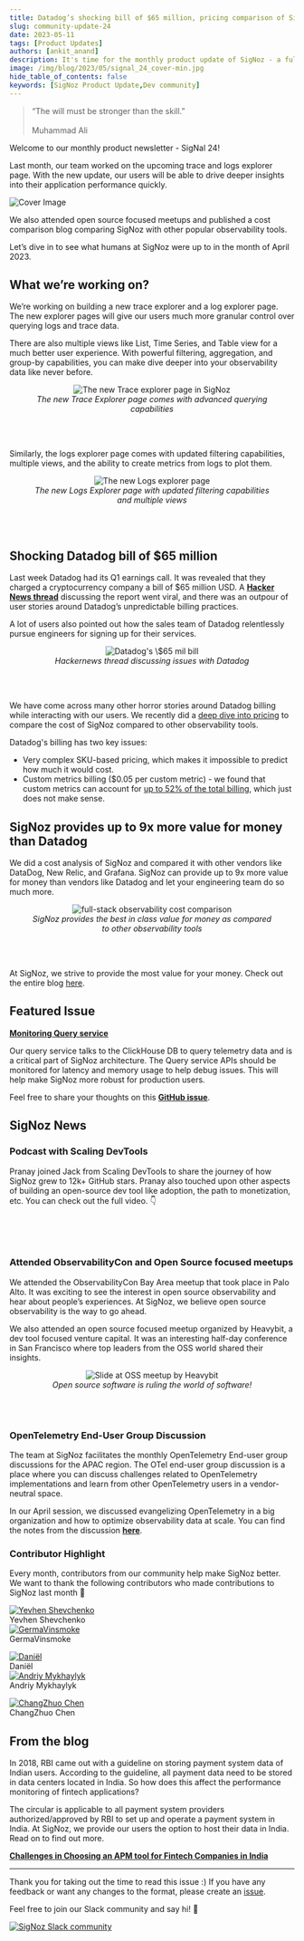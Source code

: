 ```yaml
---
title: Datadog’s shocking bill of $65 million, pricing comparison of SigNoz with other tools - SigNal 24
slug: community-update-24
date: 2023-05-11
tags: [Product Updates]
authors: [ankit_anand]
description: It's time for the monthly product update of SigNoz - a full-stack open-source observability platform. Find out what we've been upto at SigNoz during April, 2024.
image: /img/blog/2023/05/signal_24_cover-min.jpg
hide_table_of_contents: false
keywords: [SigNoz Product Update,Dev community]
---
```




<head>
  <link rel="canonical" href="https://signoz.io/blog/community-update-24/"/>
</head>

> “The will must be stronger than the skill.” <br></br>
> Muhammad Ali

Welcome to our monthly product newsletter - SigNal 24!

Last month, our team worked on the upcoming trace and logs explorer page. With the new update, our users will be able to drive deeper insights into their application performance quickly.



![Cover Image](/img/blog/2023/05/signal_24_cover.webp)

We also attended open source focused meetups and published a cost comparison blog comparing SigNoz with other popular observability tools.

Let’s dive in to see what humans at SigNoz were up to in the month of April 2023.

## What we’re working on?

We’re working on building a new trace explorer and a log explorer page. The new explorer pages will give our users much more granular control over querying logs and trace data.

There are also multiple views like List, Time Series, and Table view for a much better user experience. With powerful filtering, aggregation, and group-by capabilities, you can make dive deeper into your observability data like never before.

<figure data-zoomable align='center'>
    <img src="/img/blog/2023/05/trace_explorer_page.webp" alt="The new Trace explorer page in SigNoz"/>
    <figcaption><i>The new Trace Explorer page comes with advanced querying capabilities</i></figcaption>
</figure>

<br></br>

Similarly, the logs explorer page comes with updated filtering capabilities, multiple views, and the ability to create metrics from logs to plot them.

<figure data-zoomable align='center'>
    <img src="/img/blog/2023/05/logs_explorer_page.webp" alt="The new Logs explorer page"/>
    <figcaption><i>The new Logs Explorer page with updated filtering capabilities and multiple views</i></figcaption>
</figure>

<br></br>

## Shocking Datadog bill of \$65 million

Last week Datadog had its Q1 earnings call. It was revealed that they charged a cryptocurrency company a bill of \$65 million USD. A <a href = "https://news.ycombinator.com/item?id=35837330" rel="noopener noreferrer nofollow" target="_blank" ><b>Hacker News thread</b></a> discussing the report went viral, and there was an outpour of user stories around Datadog’s unpredictable billing practices.

A lot of users also pointed out how the sales team of Datadog relentlessly pursue engineers for signing up for their services.

<figure data-zoomable align='center'>
    <img src="/img/blog/2023/05/dd_65_mill_bill.webp" alt="Datadog's \$65 mil bill"/>
    <figcaption><i>Hackernews thread discussing issues with Datadog</i></figcaption>
</figure>

<br></br>

We have come across many other horror stories around Datadog billing while interacting with our users. We recently did a [deep dive into pricing](https://signoz.io/blog/pricing-comparison-signoz-vs-datadog-vs-newrelic-vs-grafana/) to compare the cost of SigNoz compared to other observability tools.

Datadog's billing has two key issues:

- Very complex SKU-based pricing, which makes it impossible to predict how much it would cost.
- Custom metrics billing (\$0.05 per custom metric) - we found that custom metrics can account for [up to 52% of the total billing](https://signoz.io/blog/pricing-comparison-signoz-vs-datadog-vs-newrelic-vs-grafana/#no-limits-on-custom-metrics-with-signoz), which just does not make sense.

## SigNoz provides up to 9x more value for money than Datadog

We did a cost analysis of SigNoz and compared it with other vendors like DataDog, New Relic, and Grafana. SigNoz can provide up to 9x more value for money than vendors like Datadog and let your engineering team do so much more.

<figure data-zoomable align='center'>
    <img src="/img/blog/2023/07/full-stack-observability-cost-comparison.webp" alt="full-stack observability cost comparison"/>
    <figcaption><i>SigNoz provides the best in class value for money as compared to other observability tools</i></figcaption>
</figure>

<br></br>

At SigNoz, we strive to provide the most value for your money. Check out the entire blog [here](https://signoz.io/blog/pricing-comparison-signoz-vs-datadog-vs-newrelic-vs-grafana/).

## Featured Issue

<a href = "https://github.com/SigNoz/signoz/issues/2600" rel="noopener noreferrer nofollow" target="_blank" ><b>Monitoring Query service</b></a>

Our query service talks to the ClickHouse DB to query telemetry data and is a critical part of SigNoz architecture. The Query service APIs should be monitored for latency and memory usage to help debug issues. This will help make SigNoz more robust for production users.

Feel free to share your thoughts on this <a href = "https://github.com/SigNoz/signoz/issues/2600" rel="noopener noreferrer nofollow" target="_blank" ><b>GitHub issue</b></a>.

## SigNoz News

### Podcast with Scaling DevTools

Pranay joined Jack from Scaling DevTools to share the journey of how SigNoz grew to 12k+ GitHub stars. Pranay also touched upon other aspects of building an open-source dev tool like adoption, the path to monetization, etc. You can check out the full video. 👇

<p>&nbsp;</p>

<YouTube id="pOhyOrtqUp0" mute={false} />

<p>&nbsp;</p>

### Attended ObservabilityCon and Open Source focused meetups

We attended the ObservabilityCon Bay Area meetup that took place in Palo Alto. It was exciting to see the interest in open source observability and hear about people’s experiences. At SigNoz, we believe open source observability is the way to go ahead.

We also attended an open source focused meetup organized by Heavybit, a dev tool focused venture capital. It was an interesting half-day conference in San Francisco where top leaders from the OSS world shared their insights.

<figure data-zoomable align='center'>
    <img src="/img/blog/2023/05/oss_meetup_heavybit.webp" alt="Slide at OSS meetup by Heavybit"/>
    <figcaption><i>Open source software is ruling the world of software!</i></figcaption>
</figure>

<br></br>

### OpenTelemetry End-User Group Discussion

The team at SigNoz facilitates the monthly OpenTelemetry End-user group discussions for the APAC region. The OTel end-user group discussion is a place where you can discuss challenges related to OpenTelemetry implementations and learn from other OpenTelemetry users in a vendor-neutral space.

In our April session, we discussed evangelizing OpenTelemetry in a big organization and how to optimize observability data at scale. You can find the notes from the discussion <a href = "https://docs.google.com/document/d/1eDYC97LfvE428cpIf3A_hSGirdNzglPurlxgKCmw8o4/" rel="noopener noreferrer nofollow" target="_blank" ><b>here</b></a>.

### Contributor Highlight

Every month, contributors from our community help make SigNoz better. We want to thank the following contributors who made contributions to SigNoz last month 🤗

<div class="row">
    <div class="col col--6">
      <div class="avatar">
      <a
         class="avatar__photo-link avatar__photo avatar__photo--lg"
         href="https://github.com/yeshev"
      >
         <img
            alt="Yevhen Shevchenko"
            src="https://avatars.githubusercontent.com/u/90138953?v=4"
         />
      </a>
      <div class="avatar__intro">
         <div class="avatar__name">Yevhen Shevchenko</div>
         <small class="avatar__subtitle">
         </small>
      </div>
      </div>
   </div>
    <div class="col col--6">
      <div class="avatar">
      <a
         class="avatar__photo-link avatar__photo avatar__photo--lg"
         href="https://github.com/GermaVinsmoke"
      >
         <img
            alt="GermaVinsmoke"
            src="https://avatars.githubusercontent.com/u/32815509?v=4"
         />
      </a>
      <div class="avatar__intro">
         <div class="avatar__name">GermaVinsmoke</div>
         <small class="avatar__subtitle">
         </small>
      </div>
      </div>
   </div>
</div>

<p></p>

<div class="row">
    <div class="col col--6">
      <div class="avatar">
      <a
         class="avatar__photo-link avatar__photo avatar__photo--lg"
         href="https://github.com/daniel-t4e"
      >
         <img
            alt="Daniël"
            src="https://avatars.githubusercontent.com/u/130993189?v=4"
         />
      </a>
      <div class="avatar__intro">
         <div class="avatar__name">Daniël</div>
         <small class="avatar__subtitle">
         </small>
      </div>
      </div>
   </div>
    <div class="col col--6">
      <div class="avatar">
      <a
         class="avatar__photo-link avatar__photo avatar__photo--lg"
         href="https://github.com/erplsf"
      >
         <img
            alt="Andriy Mykhaylyk"
            src="https://avatars.githubusercontent.com/u/4072364?v=4"
         />
      </a>
      <div class="avatar__intro">
         <div class="avatar__name">Andriy Mykhaylyk</div>
         <small class="avatar__subtitle">
         </small>
      </div>
      </div>
   </div>
</div>

<p></p>

<div class="row">
    <div class="col col--6">
      <div class="avatar">
      <a
         class="avatar__photo-link avatar__photo avatar__photo--lg"
         href="https://github.com/czchen"
      >
         <img
            alt="ChangZhuo Chen"
            src="https://avatars.githubusercontent.com/u/98758?v=4"
         />
      </a>
      <div class="avatar__intro">
         <div class="avatar__name">ChangZhuo Chen</div>
         <small class="avatar__subtitle">
         </small>
      </div>
      </div>
   </div>
</div>

## From the blog

In 2018, RBI came out with a guideline on storing payment system data of Indian users. According to the guideline, all payment data need to be stored in data centers located in India. So how does this affect the performance monitoring of fintech applications?

The circular is applicable to all payment system providers authorized/approved by RBI to set up and operate a payment system in India. At SigNoz, we provide our users the option to host their data in India. Read on to find out more.

**[Challenges in Choosing an APM tool for Fintech Companies in India](https://signoz.io/blog/challenges-in-choosing-a-monitoring-tool-for-fintech-companies-in-india/)**

---

Thank you for taking out the time to read this issue :) If you have any feedback or want any changes to the format, please create an <a href = "https://github.com/SigNoz/signoz/issues" rel="noopener noreferrer nofollow" target="_blank" >issue</a>.

Feel free to join our Slack community and say hi! 👋

[![SigNoz Slack community](/img/blog/common/join_slack_cta.webp)](https://signoz.io/slack)
